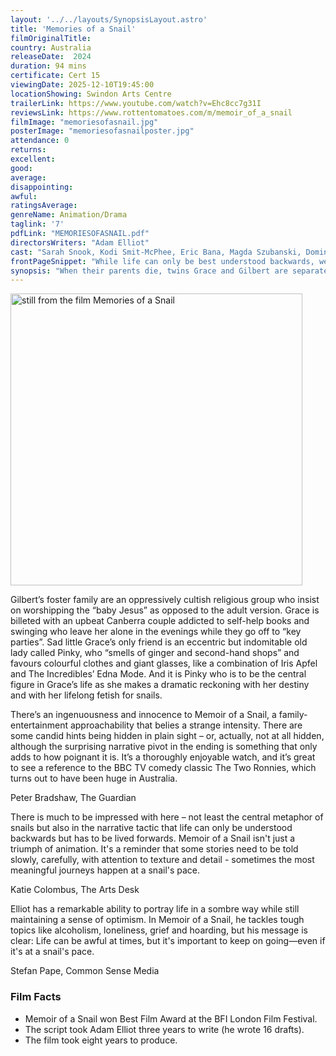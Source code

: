 ```yaml
---
layout: '../../layouts/SynopsisLayout.astro'
title: 'Memories of a Snail'
filmOriginalTitle:
country: Australia
releaseDate:  2024
duration: 94 mins
certificate: Cert 15
viewingDate: 2025-12-10T19:45:00
locationShowing: Swindon Arts Centre
trailerLink: https://www.youtube.com/watch?v=Ehc8cc7g31I
reviewsLink: https://www.rottentomatoes.com/m/memoir_of_a_snail
filmImage: "memoriesofasnail.jpg"
posterImage: "memoriesofasnailposter.jpg" 
attendance: 0
returns: 
excellent: 
good: 
average: 
disappointing: 
awful: 
ratingsAverage: 
genreName: Animation/Drama
taglink: '7'
pdfLink: "MEMORIESOFASNAIL.pdf"
directorsWriters: "Adam Elliot"
cast: "Sarah Snook, Kodi Smit-McPhee, Eric Bana, Magda Szubanski, Dominique Pinon, Tony Armstrong, Paul Capsis, Nick Cave and Jacki Weaver"
frontPageSnippet: "While life can only be best understood backwards, we must live it forwards."
synopsis: "When their parents die, twins Grace and Gilbert are separated – Gilbert joins a religious but cruel family, while intensely lonely Grace withdraws into her shell, just like her pet snails. But despite a series of upsets and mishaps, hope begins to emerge when Grace befriends the elderly eccentric Pinky." 
---
```


<Image src={filmImage} alt="still from the film Memories of a Snail" width="467" />

Gilbert’s foster family are an oppressively cultish religious group who insist on worshipping the “baby Jesus” as opposed to the adult version. Grace is billeted with an upbeat Canberra couple addicted to self-help books and swinging who leave her alone in the evenings while they go off to “key parties”. Sad little Grace’s only friend is an eccentric but indomitable old lady called Pinky, who “smells of ginger and second-hand shops” and favours colourful clothes and giant glasses, like a combination of Iris Apfel and The Incredibles’ Edna Mode. And it is Pinky who is to be the central figure in Grace’s life as she makes a dramatic reckoning with her destiny and with her lifelong fetish for snails.

There’s an ingenuousness and innocence to Memoir of a Snail, a family-entertainment approachability that belies a strange intensity. There are some candid hints being hidden in plain sight – or, actually, not at all hidden, although the surprising narrative pivot in the ending is something that only adds to how poignant it is. It’s a thoroughly enjoyable watch, and it’s great to see a reference to the BBC TV comedy classic The Two Ronnies, which turns out to have been huge in Australia.

<div class="review__author review__author--review1">
Peter Bradshaw, The Guardian
</div>

There is much to be impressed with here – not least the central metaphor of snails but also in the narrative tactic that life can only be understood backwards but has to be lived forwards. Memoir of a Snail isn't just a triumph of animation. It's a reminder that some stories need to be told slowly, carefully, with attention to texture and detail - sometimes the most meaningful journeys happen at a snail's pace.

<div class="review__author">
Katie Colombus, The Arts Desk
</div>

Elliot has a remarkable ability to portray life in a sombre way while still maintaining a sense of optimism. In Memoir of a Snail, he tackles tough topics like alcoholism, loneliness, grief and hoarding, but his message is clear: Life can be awful at times, but it's important to keep on going—even if it's at a snail's pace.

<div class="review__author">
Stefan Pape, Common Sense Media
</div>

### Film Facts

- Memoir of a Snail won Best Film Award at the BFI London Film Festival.
- The script took Adam Elliot three years to write (he wrote 16 drafts).
- The film took eight years to produce.
